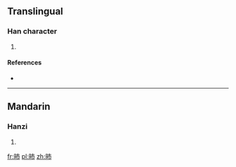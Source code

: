 ==Translingual==

===Han character===
{{Han char|rn=72|rad=日|as=04|sn=8|four=|canj=日十月 (AJB)}}

# {{defn|Han|sort=日04}}

====References====
* {{Han ref|kx=0490.320|dkj=13782|dj=0851.310|hdz=21489.010|uh=6601|ud=26113}}

----

==Mandarin==

===Hanzi===
{{cmn-hanzi|pin=[[bèi]] ([[bei4]])|wg=pei<sup>4</sup>}}

# {{defn|lang=cmn|sort=日04}}

[[fr:昁]]
[[pl:昁]]
[[zh:昁]]